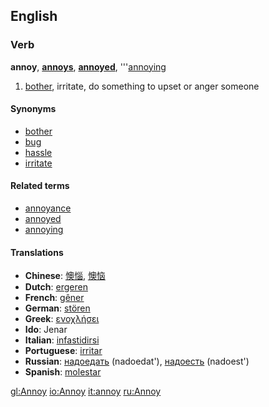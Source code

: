 ==English==
===Verb===
'''annoy''', '''[[annoys]]''', '''[[annoyed]]''', '''[[annoying]]

# [[bother]], irritate, do something to upset or anger someone

====Synonyms====
*[[bother]]
*[[bug]]
*[[hassle]]
*[[irritate]]

====Related terms====
*[[annoyance]]
*[[annoyed]]
*[[annoying]]

====Translations====
*'''Chinese''': [[懊惱]], [[懊恼]]
*'''Dutch''': [[ergeren]]
*'''French''': [[gêner]]
*'''German''': [[stören]]
*'''Greek''': [[ενοχλήσει]]
*'''Ido''': Jenar
*'''Italian''': [[infastidirsi]]
*'''Portuguese''': [[irritar]]
*'''Russian''': [[надоедать]] (nadoedat'), [[надоесть]] (nadoest')
*'''Spanish''': [[molestar]]

[[gl:Annoy]]
[[io:Annoy]]
[[it:annoy]]
[[ru:Annoy]]